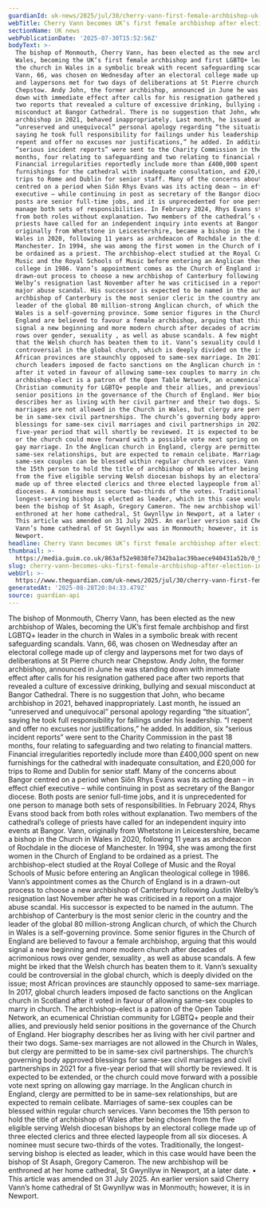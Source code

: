 ```yaml
---
guardianId: uk-news/2025/jul/30/cherry-vann-first-female-archbishop-uk-wales-election
webTitle: Cherry Vann becomes UK’s first female archbishop after election in Wales
sectionName: UK news
webPublicationDate: '2025-07-30T15:52:56Z'
bodyText: >-
  The bishop of Monmouth, Cherry Vann, has been elected as the new archbishop of
  Wales, becoming the UK’s first female archbishop and first LGBTQ+ leader in
  the church in Wales in a symbolic break with recent safeguarding scandals.
  Vann, 66, was chosen on Wednesday after an electoral college made up of clergy
  and laypersons met for two days of deliberations at St Pierre church near
  Chepstow. Andy John, the former archbishop, announced in June he was standing
  down with immediate effect after calls for his resignation gathered pace after
  two reports that revealed a culture of excessive drinking, bullying and sexual
  misconduct at Bangor Cathedral. There is no suggestion that John, who became
  archbishop in 2021, behaved inappropriately. Last month, he issued an
  “unreserved and unequivocal” personal apology regarding “the situation”,
  saying he took full responsibility for failings under his leadership. “I
  repent and offer no excuses nor justifications,” he added. In addition, six
  “serious incident reports” were sent to the Charity Commission in the past 18
  months, four relating to safeguarding and two relating to financial matters.
  Financial irregularities reportedly include more than £400,000 spent on new
  furnishings for the cathedral with inadequate consultation, and £20,000 for
  trips to Rome and Dublin for senior staff. Many of the concerns about Bangor
  centred on a period when Siôn Rhys Evans was its acting dean – in effect chief
  executive – while continuing in post as secretary of the Bangor diocese. Both
  posts are senior full-time jobs, and it is unprecedented for one person to
  manage both sets of responsibilities. In February 2024, Rhys Evans stood back
  from both roles without explanation. Two members of the cathedral’s college of
  priests have called for an independent inquiry into events at Bangor. Vann,
  originally from Whetstone in Leicestershire, became a bishop in the Church in
  Wales in 2020, following 11 years as archdeacon of Rochdale in the diocese of
  Manchester. In 1994, she was among the first women in the Church of England to
  be ordained as a priest. The archbishop-elect studied at the Royal College of
  Music and the Royal Schools of Music before entering an Anglican theological
  college in 1986. Vann’s appointment comes as the Church of England is in a
  drawn-out process to choose a new archbishop of Canterbury following Justin
  Welby’s resignation last November after he was criticised in a report on a
  major abuse scandal. His successor is expected to be named in the autumn. The
  archbishop of Canterbury is the most senior cleric in the country and the
  leader of the global 80 million-strong Anglican church, of which the Church in
  Wales is a self-governing province. Some senior figures in the Church of
  England are believed to favour a female archbishop, arguing that this would
  signal a new beginning and more modern church after decades of acrimonious
  rows over gender, sexuality , as well as abuse scandals. A few might be irked
  that the Welsh church has beaten them to it. Vann’s sexuality could be
  controversial in the global church, which is deeply divided on the issue; most
  African provinces are staunchly opposed to same-sex marriage. In 2017, global
  church leaders imposed de facto sanctions on the Anglican church in Scotland
  after it voted in favour of allowing same-sex couples to marry in church. The
  archbishop-elect is a patron of the Open Table Network, an ecumenical
  Christian community for LGBTQ+ people and their allies, and previously held
  senior positions in the governance of the Church of England. Her biography
  describes her as living with her civil partner and their two dogs. Same-sex
  marriages are not allowed in the Church in Wales, but clergy are permitted to
  be in same-sex civil partnerships. The church’s governing body approved
  blessings for same-sex civil marriages and civil partnerships in 2021 for a
  five-year period that will shortly be reviewed. It is expected to be extended,
  or the church could move forward with a possible vote next spring on allowing
  gay marriage. In the Anglican church in England, clergy are permitted to be in
  same-sex relationships, but are expected to remain celibate. Marriages of
  same-sex couples can be blessed within regular church services. Vann becomes
  the 15th person to hold the title of archbishop of Wales after being chosen
  from the five eligible serving Welsh diocesan bishops by an electoral college
  made up of three elected clerics and three elected laypeople from all six
  dioceses. A nominee must secure two-thirds of the votes. Traditionally, the
  longest-serving bishop is elected as leader, which in this case would have
  been the bishop of St Asaph, Gregory Cameron. The new archbishop will be
  enthroned at her home cathedral, St Gwynllyw in Newport, at a later date. •
  This article was amended on 31 July 2025. An earlier version said Cherry
  Vann’s home cathedral of St Gwynllyw was in Monmouth; however, it is in
  Newport.
headline: Cherry Vann becomes UK’s first female archbishop after election in Wales
thumbnail: >-
  https://media.guim.co.uk/863af52e9838fe7342ba1ac39baece940431a52b/0_5_400_320/master/400.jpg
slug: cherry-vann-becomes-uks-first-female-archbishop-after-election-in-wales
webUrl: >-
  https://www.theguardian.com/uk-news/2025/jul/30/cherry-vann-first-female-archbishop-uk-wales-election
generatedAt: '2025-08-28T20:04:33.479Z'
source: guardian-api
---
```

The bishop of Monmouth, Cherry Vann, has been elected as the new archbishop of Wales, becoming the UK’s first female archbishop and first LGBTQ+ leader in the church in Wales in a symbolic break with recent safeguarding scandals. Vann, 66, was chosen on Wednesday after an electoral college made up of clergy and laypersons met for two days of deliberations at St Pierre church near Chepstow. Andy John, the former archbishop, announced in June he was standing down with immediate effect after calls for his resignation gathered pace after two reports that revealed a culture of excessive drinking, bullying and sexual misconduct at Bangor Cathedral. There is no suggestion that John, who became archbishop in 2021, behaved inappropriately. Last month, he issued an “unreserved and unequivocal” personal apology regarding “the situation”, saying he took full responsibility for failings under his leadership. “I repent and offer no excuses nor justifications,” he added. In addition, six “serious incident reports” were sent to the Charity Commission in the past 18 months, four relating to safeguarding and two relating to financial matters. Financial irregularities reportedly include more than £400,000 spent on new furnishings for the cathedral with inadequate consultation, and £20,000 for trips to Rome and Dublin for senior staff. Many of the concerns about Bangor centred on a period when Siôn Rhys Evans was its acting dean – in effect chief executive – while continuing in post as secretary of the Bangor diocese. Both posts are senior full-time jobs, and it is unprecedented for one person to manage both sets of responsibilities. In February 2024, Rhys Evans stood back from both roles without explanation. Two members of the cathedral’s college of priests have called for an independent inquiry into events at Bangor. Vann, originally from Whetstone in Leicestershire, became a bishop in the Church in Wales in 2020, following 11 years as archdeacon of Rochdale in the diocese of Manchester. In 1994, she was among the first women in the Church of England to be ordained as a priest. The archbishop-elect studied at the Royal College of Music and the Royal Schools of Music before entering an Anglican theological college in 1986. Vann’s appointment comes as the Church of England is in a drawn-out process to choose a new archbishop of Canterbury following Justin Welby’s resignation last November after he was criticised in a report on a major abuse scandal. His successor is expected to be named in the autumn. The archbishop of Canterbury is the most senior cleric in the country and the leader of the global 80 million-strong Anglican church, of which the Church in Wales is a self-governing province. Some senior figures in the Church of England are believed to favour a female archbishop, arguing that this would signal a new beginning and more modern church after decades of acrimonious rows over gender, sexuality , as well as abuse scandals. A few might be irked that the Welsh church has beaten them to it. Vann’s sexuality could be controversial in the global church, which is deeply divided on the issue; most African provinces are staunchly opposed to same-sex marriage. In 2017, global church leaders imposed de facto sanctions on the Anglican church in Scotland after it voted in favour of allowing same-sex couples to marry in church. The archbishop-elect is a patron of the Open Table Network, an ecumenical Christian community for LGBTQ+ people and their allies, and previously held senior positions in the governance of the Church of England. Her biography describes her as living with her civil partner and their two dogs. Same-sex marriages are not allowed in the Church in Wales, but clergy are permitted to be in same-sex civil partnerships. The church’s governing body approved blessings for same-sex civil marriages and civil partnerships in 2021 for a five-year period that will shortly be reviewed. It is expected to be extended, or the church could move forward with a possible vote next spring on allowing gay marriage. In the Anglican church in England, clergy are permitted to be in same-sex relationships, but are expected to remain celibate. Marriages of same-sex couples can be blessed within regular church services. Vann becomes the 15th person to hold the title of archbishop of Wales after being chosen from the five eligible serving Welsh diocesan bishops by an electoral college made up of three elected clerics and three elected laypeople from all six dioceses. A nominee must secure two-thirds of the votes. Traditionally, the longest-serving bishop is elected as leader, which in this case would have been the bishop of St Asaph, Gregory Cameron. The new archbishop will be enthroned at her home cathedral, St Gwynllyw in Newport, at a later date. • This article was amended on 31 July 2025. An earlier version said Cherry Vann’s home cathedral of St Gwynllyw was in Monmouth; however, it is in Newport.
